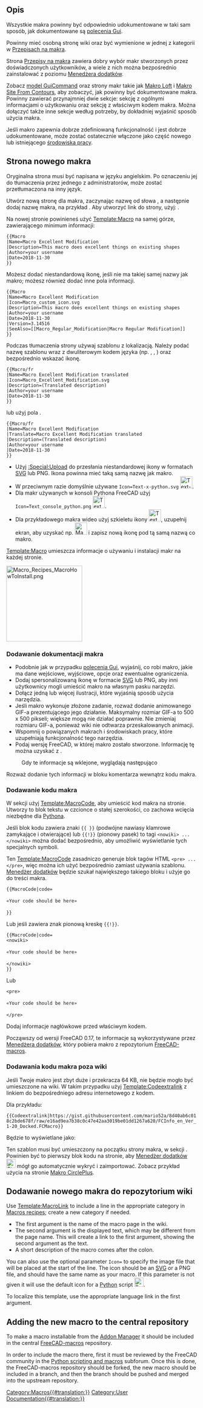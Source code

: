 <languages/>
{{TOCright}}

<span id="Description"></span>
==Opis==

Wszystkie makra powinny być odpowiednio udokumentowane w taki sam sposób, jak dokumentowane są [[Gui_Command/pl|polecenia Gui]].

Powinny mieć osobną stronę wiki oraz być wymienione w jednej z kategorii w [[Macros_recipes/pl|Przepisach na makra]].

Strona [[Macros_recipes/pl|Przepisy na makra]] zawiera dobry wybór makr stworzonych przez doświadczonych użytkowników, a wiele z nich można bezpośrednio zainstalować z poziomu [[Std_AddonMgr/pl|Menedżera dodatków]].

Zobacz [[GuiCommand_model/pl|model GuiCommand]] oraz strony makr takie jak [[Macro_Loft/pl|Makro Loft]] i [[Macro_Site_From_Contours/pl|Makro Site From Contours]], aby zobaczyć, jak powinny być dokumentowane makra. Powinny zawierać przynajmniej dwie sekcje: sekcję {{Emphasis|Opis}} z ogólnymi informacjami o użytkowaniu oraz sekcję {{Emphasis|Skrypt}} z właściwym kodem makra. Można dołączyć także inne sekcje według potrzeby, by dokładniej wyjaśnić sposób użycia makra.

Jeśli makro zapewnia dobrze zdefiniowaną funkcjonalność i jest dobrze udokumentowane, może zostać ostatecznie włączone jako część nowego lub istniejącego [[Workbenches/pl|środowiska pracy]].

<span id="New_macro_page"></span>
== Strona nowego makra ==

Oryginalna strona musi być napisana w języku angielskim. Po oznaczeniu jej do tłumaczenia przez jednego z administratorów, może zostać przetłumaczona na inny język.

Utwórz nową stronę dla makra, zaczynając nazwę od słowa {{incode|Macro_}}, a następnie dodaj nazwę makra, na przykład {{incode|Macro_Excellent_Modification}}.
Aby utworzyć link do strony, użyj: {{incode|<nowiki>[[Macro_Excellent_Modification|Macro Excellent Modification]]</nowiki>}}.

Na nowej stronie powinieneś użyć [[Template:Macro]] na samej górze, zawierającego minimum informacji:
 <nowiki>{{Macro
|Name=Macro Excellent Modification
|Description=This macro does excellent things on existing shapes
|Author=your username
|Date=2018-11-30
}}</nowiki>

Możesz dodać niestandardową ikonę, jeśli nie ma takiej samej nazwy jak makro; możesz również dodać inne pola informacji.
 <nowiki>{{Macro
|Name=Macro Excellent Modification
|Icon=Macro_custom_icon.svg
|Description=This macro does excellent things on existing shapes
|Author=your username
|Date=2018-11-30
|Version=3.14516
|SeeAlso=[[Macro_Regular_Modification|Macro Regular Modification]]
}}</nowiki>

Podczas tłumaczenia strony używaj szablonu z lokalizacją. Należy podać nazwę szablonu wraz z dwuliterowym kodem języka (np. {{incode|/fr}}, {{incode|/it}}, {{incode|/de}}) oraz bezpośrednio wskazać ikonę.
 <nowiki>{{Macro/fr
|Name=Macro Excellent Modification translated
|Icon=Macro_Excellent_Modification.svg
|Description=(Translated description)
|Author=your username
|Date=2018-11-30
}}</nowiki>

lub użyj pola {{incode|Translate}}.

 <nowiki>{{Macro/fr
|Name=Macro Excellent Modification
|Translate=Macro Excellent Modification translated
|Description=(Translated description)
|Author=your username
|Date=2018-11-30
}}</nowiki>

* Użyj [[:Special:Upload]] do przesłania niestandardowej ikony w formatach [[SVG/pl|SVG]] lub PNG. Ikona powinna mieć taką samą nazwę jak makro.
* W przeciwnym razie domyślnie używane <code>Icon=Text-x-python.svg</code> [[Image:Text-x-python.svg|32px]].
* Dla makr używanych w konsoli Pythona FreeCAD użyj <code>Icon=Text_console_python.png</code> [[Image:Text_console_python.png|32px]].
* Dla przykładowego makra wideo użyj szkieletu ikony [[Image:Text_Video_Movie.png|32px]], uzupełnij ekran, aby uzyskać np. [[Image:Macro_crank_simul.png|32px]] i zapisz nową ikonę pod tą samą nazwą co makro.

[[Template:Macro]] umieszcza informacje o używaniu i instalacji makr na każdej stronie.

[[Image:Macro_Recipes_MacroHowToInstall.png|200px]]
{{Caption|Linki do [[How_to_install_macros/pl|Jak instalować makra]] oraz [[Customize_Toolbars/pl|dostosowanie paski narzędzi]] w infoboksie na każdej stronie makra}}


<span id="Adding_the_macro_documentation"></span>
=== Dodawanie dokumentacji makra ===

* Podobnie jak w przypadku [[Gui_Command/pl|polecenia Gui]], wyjaśnij, co robi makro, jakie ma dane wejściowe, wyjściowe, opcje oraz ewentualne ograniczenia.
* Dodaj spersonalizowaną ikonę w formacie [[SVG/pl|SVG]] lub PNG, aby inni użytkownicy mogli umieścić makro na własnym pasku narzędzi.
* Dołącz jedną lub więcej ilustracji, które wyjaśnią sposób użycia narzędzia.
* Jeśli makro wykonuje złożone zadanie, rozważ dodanie animowanego GIF-a prezentującego jego działanie. Maksymalny rozmiar GIF-a to 500 x 500 pikseli; większe mogą nie działać poprawnie. Nie zmieniaj rozmiaru GIF-a, ponieważ wiki nie odtwarza przeskalowanych animacji.
* Wspomnij o powiązanych makrach i środowiskach pracy, które uzupełniają funkcjonalność tego narzędzia.
* Podaj wersję FreeCAD, w której makro zostało stworzone. Informację tę można uzyskać z {{MenuCommand|Pomoc → O programie FreeCAD → Kopiuj do schowka}}.

:Gdy te informacje są wklejone, wyglądają następująco
{{Code|code=
OS: Ubuntu 18.04.1 LTS
Word size of OS: 64-bit
Word size of FreeCAD: 64-bit
Version: 0.18.15302 (Git)
Build type: Release
Branch: master
Hash: 2e03d2f298677b8212c22cbbc3cb20b7c80eabb5
Python version: 2.7.15rc1
Qt version: 4.8.7
Coin version: 4.0.0a
OCC version: 7.3.0
Locale: English/UnitedStates (en_US)
}}

Rozważ dodanie tych informacji w bloku komentarza wewnątrz kodu makra.

<span id="Adding_the_macro_code"></span>
=== Dodawanie kodu makra ===

W sekcji {{Emphasis|Skrypt}} użyj [[Template:MacroCode]], aby umieścić kod makra na stronie. Utworzy to blok tekstu w czcionce o stałej szerokości, co zachowa wcięcia niezbędne dla [[Python/pl|Pythona]].

Jeśli blok kodu zawiera znaki <code>{{ }}</code> (podwójne nawiasy klamrowe zamykające i otwierające) lub <code>{{!}}</code> (pionowy pasek) to tagi <code>&lt;nowiki&gt; ... &lt;/nowiki&gt;</code> można dodać bezpośrednio, aby umożliwić wyświetlanie tych specjalnych symboli.

Ten [[Template:MacroCode]] zasadniczo generuje blok tagów HTML <code>&lt;pre&gt; ... &lt;/pre&gt;</code>, więc można ich użyć bezpośrednio zamiast używania szablonu. [[Std_AddonMgr/pl|Menedżer dodatków]] będzie szukał największego takiego bloku i użyje go do treści makra.

 <nowiki>{{MacroCode|code=

«Your code should be here»

}}</nowiki>

Lub jeśli zawiera znak pionową kreskę <code>{{!}}</code>.
 <nowiki>{{MacroCode|code=
&lt;nowiki&gt;

«Your code should be here»

&lt;/nowiki&gt;
}}</nowiki>

Lub
 <nowiki><pre>

«Your code should be here»

</pre></nowiki>

Dodaj informacje nagłówkowe przed właściwym kodem.
{{Code|code=
__Title__="Title_Of_macro"
__Author__ = "User_Name"
__Version__ = "00.11"
__Date__    = "2015-07-25"
__Comment__ = "This is the comment of the macro"
__Web__ = "https://forum.freecad.org/viewtopic.php?f=3&t=7384"
__Wiki__ = "https://wiki.freecad.org/index.php?title=Macro_Title_Of_macro"
__Icon__  = "/usr/lib/freecad/Mod/plugins/icons/Title_Of_macro"
__IconW__  = "C:/Users/YourUserName/AppData/Roaming/FreeCAD"
__Help__ = "start the macro and follow the instructions"
__Status__ = "stable"
__Requires__ = "freecad 0.14.3706"
__Communication__ = "https://wiki.freecad.org/index.php?title=User:User_Name"

«Your code should be here»
}}

Począwszy od wersji FreeCAD 0.17, te informacje są wykorzystywane przez [[Std_AddonMgr/pl|Menedżera dodatków]], który pobiera makro z repozytorium [https://github.com/FreeCAD/FreeCAD-macros FreeCAD-macros].

<span id="Adding_macro_code_outside_of_the_wiki"></span>
=== Dodawania kodu makra poza wiki ===

Jeśli Twoje makro jest zbyt duże i przekracza 64 KB, nie będzie mogło być umieszczone na wiki. W takim przypadku użyj [[Template:Codeextralink]] z linkiem do bezpośredniego adresu internetowego z kodem.

Dla przykładu:
 <nowiki>{{Codeextralink|https://gist.githubusercontent.com/mario52a/8d40ab6c018c2bde678f/raw/e16ad9ea7b38c0c47e42aa3019be01dd1267a620/FCInfo_en_Ver_1-20_Docked.FCMacro}}</nowiki>

Będzie to wyświetlane jako:
{{Codeextralink|https://gist.githubusercontent.com/mario52a/8d40ab6c018c2bde678f/raw/e16ad9ea7b38c0c47e42aa3019be01dd1267a620/FCInfo_en_Ver_1-20_Docked.FCMacro}}

Ten szablon musi być umieszczony na początku strony makra, w sekcji {{Emphasis|Opis}}. Powinien być to pierwszy blok kodu na stronie, aby [[Std_AddonMgr/pl|Menedżer dodatków]] [[File:Std_AddonMgr.svg|24px]] mógł go automatycznie wykryć i zaimportować. Zobacz przykład użycia na stronie [[Macro_CirclePlus/pl|Makro CirclePlus]].

{{ColoredParagraph|'''PS:''' W przypadku aktualizacji na GitHub, gdy ścieżka do surowego kodu zostanie zmieniona, nie zapomnij zaktualizować linku w szablonie Codeextralink.}}

<span id="Adding_the_new_macro_to_the_wiki_repository"></span>
== Dodawanie nowego makra do repozytorium wiki ==

<div lang="en" dir="ltr" class="mw-content-ltr">
Use [[Template:MacroLink]] to include a line in the appropriate category in [[Macros_recipes|Macros recipes]]; create a new category if needed.
</div>

{{Code|code=
<nowiki>
* {{MacroLink|Macro_Excellent_Modification|Macro Excellent Modification}}: the macro described in a short sentence.
</nowiki>
}}

<div lang="en" dir="ltr" class="mw-content-ltr">
* The first argument is the name of the macro page in the wiki.
* The second argument is the displayed text, which may be different from the page name. This will create a link to the first argument, showing the second argument as the text.
* A short description of the macro comes after the colon.
</div>

<div lang="en" dir="ltr" class="mw-content-ltr">
You can also use the optional parameter <code>Icon=</code> to specify the image file that will be placed at the start of the line. The icon should be an [[SVG|SVG]] or a PNG file, and should have the same name as your macro. If this parameter is not given it will use the default icon for a [[Python|Python]] script [[Image:Text-x-python.svg|24px]].
</div>
{{Code|code=
<nowiki>
* {{MacroLink|Icon=Macro_Excellent_Modification.svg|Macro_Excellent_Modification|Macro Excellent Modification}}: the macro described in a short sentence.
</nowiki>
}}

<div lang="en" dir="ltr" class="mw-content-ltr">
To localize this template, use the appropriate language link in the first argument.
</div>
{{Code|code=
<nowiki>
* {{MacroLink|Macro_Excellent_Modification/fr|Macro Excellent Modification}}: (translated description)
</nowiki>
}}

<div lang="en" dir="ltr" class="mw-content-ltr">
== Adding the new macro to the central repository ==
</div>

<div lang="en" dir="ltr" class="mw-content-ltr">
To make a macro installable from the [[Std_AddonMgr|Addon Manager]] it should be included in the central [https://github.com/FreeCAD/FreeCAD-macros FreeCAD-macros] repository.
</div>

<div lang="en" dir="ltr" class="mw-content-ltr">
In order to include the macro there, first it must be reviewed by the FreeCAD community in the [https://forum.freecad.org/viewforum.php?f=22 Python scripting and macros] subforum. Once this is done, the FreeCAD-macros repository should be forked, the new macro should be included in a branch, and then the branch should be pushed and merged into the upstream repository.
</div>

[[Category:Macros{{#translation:}}]]
[[Category:User Documentation{{#translation:}}]]